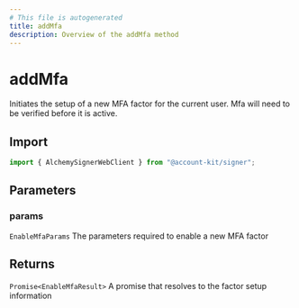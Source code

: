 ```yaml
---
# This file is autogenerated
title: addMfa
description: Overview of the addMfa method
---
```


# addMfa

Initiates the setup of a new MFA factor for the current user. Mfa will need to be verified before it is active.

## Import

```ts
import { AlchemySignerWebClient } from "@account-kit/signer";
```

## Parameters

### params

`EnableMfaParams`
The parameters required to enable a new MFA factor

## Returns

`Promise<EnableMfaResult>`
A promise that resolves to the factor setup information
